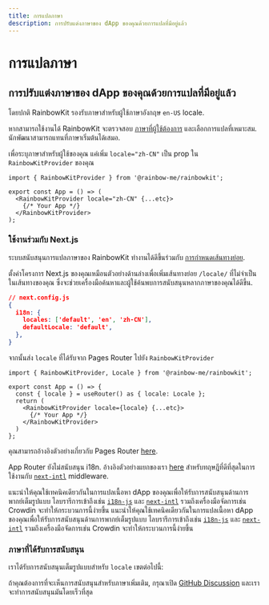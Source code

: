 ```yaml
---
title: การแปลภาษา
description: การปรับแต่งภาษาของ dApp ของคุณด้วยการแปลที่มีอยู่แล้ว
---
```


# การแปลภาษา

## การปรับแต่งภาษาของ dApp ของคุณด้วยการแปลที่มีอยู่แล้ว

โดยปกติ RainbowKit รองรับภาษาสำหรับผู้ใช้ภาษาอังกฤษ `en-US` locale.

หากสามารถใช้งานได้ RainbowKit จะตรวจสอบ [ภาษาที่ผู้ใช้ต้องการ](https://developer.mozilla.org/en-US/docs/Web/API/Navigator/language) และเลือกการแปลที่เหมาะสม. นักพัฒนาสามารถแทนที่ภาษาเริ่มต้นได้เสมอ.

เพื่อระบุภาษาสำหรับผู้ใช้ของคุณ แค่เพิ่ม `locale="zh-CN"` เป็น prop ใน `RainbowKitProvider` ของคุณ

```tsx
import { RainbowKitProvider } from '@rainbow-me/rainbowkit';

export const App = () => (
  <RainbowKitProvider locale="zh-CN" {...etc}>
    {/* Your App */}
  </RainbowKitProvider>
);
```

### ใช้งานร่วมกับ Next.js

ระบบสนับสนุนการแปลภาษาของ RainbowKit ทำงานได้ดีขึ้นร่วมกับ [การกำหนดเส้นทางย่อย](https://nextjs.org/docs/pages/building-your-application/routing/internationalization#sub-path-routing).

ตั้งค่าโครงการ Next.js ของคุณเหมือนตัวอย่างด้านล่างเพื่อเพิ่มเส้นทางย่อย `/locale/` ที่ไม่จำเป็นในเส้นทางของคุณ ซึ่งจะช่วยเครื่องมือค้นหาและผู้ใช้ค้นพบการสนับสนุนหลากภาษาของคุณได้ดีขึ้น.

```json
// next.config.js
{
  i18n: {
    locales: ['default', 'en', 'zh-CN'],
    defaultLocale: 'default',
  },
}
```

จากนั้นส่ง `locale` ที่ได้รับจาก Pages Router ไปยัง `RainbowKitProvider`

```tsx
import { RainbowKitProvider, Locale } from '@rainbow-me/rainbowkit';

export const App = () => {
  const { locale } = useRouter() as { locale: Locale };
  return (
    <RainbowKitProvider locale={locale} {...etc}>
      {/* Your App */}
    </RainbowKitProvider>
  )
};
```

คุณสามารถอ้างอิงตัวอย่างเกี่ยวกับ Pages Router [here](https://github.com/rainbow-me/rainbowkit/tree/main/examples/with-next).

App Router ยังไม่สนับสนุน i18n. อ้างอิงตัวอย่างแยกของเรา [here](https://github.com/rainbow-me/rainbowkit/tree/main/examples/with-next-app-i18n) สำหรับทฤษฎีที่ดีที่สุดในการใช้งานกับ [`next-intl`](https://github.com/amannn/next-intl) middleware.

แนะนำให้คุณใช้เทคนิคเดียวกันในการแปลเนื้อหา dApp ของคุณเพื่อให้รับการสนับสนุนด้านการพากย์เต็มรูปแบบ ไลบรารีการเข้าถึงเช่น [`i18n-js`](https://github.com/fnando/i18n) และ [`next-intl`](https://github.com/amannn/next-intl) รวมถึงเครื่องมือจัดการเช่น Crowdin จะทำให้กระบวนการนี้ง่ายขึ้น แนะนำให้คุณใช้เทคนิคเดียวกันในการแปลเนื้อหา dApp ของคุณเพื่อให้รับการสนับสนุนด้านการพากย์เต็มรูปแบบ ไลบรารีการเข้าถึงเช่น [`i18n-js`](https://github.com/fnando/i18n) และ [`next-intl`](https://github.com/amannn/next-intl) รวมถึงเครื่องมือจัดการเช่น Crowdin จะทำให้กระบวนการนี้ง่ายขึ้น

### ภาษาที่ได้รับการสนับสนุน

เราได้รับการสนับสนุนเต็มรูปแบบสำหรับ `locale` เขตต่อไปนี้:

<Table
  header={[
    'ภาษา', 'ภูมิภาค', 'ท้องถิ่น', 'ชื่อย่อ'
  ]}
  dataTypes={[
    'string', 'string', 'code', 'code'
  ]}
  data={[
    ['English', 'United States 🇺🇸', 'en-US', 'en'],
    ['中文', 'Mainland China 🇨🇳', 'zh-CN', 'zh-Hans', 'zh'],
    ['繁體中文', 'Hong Kong 🇭🇰', 'zh-HK'],
    ['繁體中文', 'Taiwan 🇹🇼', 'zh-TW', 'zh-Hant'],
    ['हिंदी', 'India 🇮🇳', 'hi-IN', 'hi'],
    ['Español', 'Latin America 🌎', 'es-419', 'es'],
    ['Français', 'France 🇫🇷', 'fr-FR', 'fr'],
    ['العربية', 'Middle East 🌍', 'ar-AR', 'ar'],
    ['Português', 'Brazil 🇧🇷', 'pt-BR', 'pt'],
    ['Русский', 'Russia 🇷🇺', 'ru-RU', 'ru'],
    ['Bahasa Indonesia', 'Indonesia 🇮🇩', 'id-ID', 'id'],
    ['日本語', 'Japan 🇯🇵', 'ja-JP', 'ja'],
    ['Türkçe', 'Turkey 🇹🇷', 'tr-TR', 'tr'],
    ['한국어', 'South Korea 🇰🇷', 'ko-KR', 'ko'],
    ['ภาษาไทย', 'Thailand 🇹🇭', 'th-TH', 'th'],
    ['українська', 'Ukraine 🇺🇦', 'uk-UA', 'ua'],
  ]}
/>

ถ้าคุณต้องการที่จะเห็นการสนับสนุนสำหรับภาษาเพิ่มเติม, กรุณาเปิด [GitHub Discussion](https://github.com/rainbow-me/rainbowkit/discussions/new?category=ideas) และเราจะทำการสนับสนุนมันโดยเร็วที่สุด
